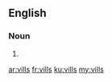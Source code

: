 ==English==

===Noun===
{{head|en}}

# {{plural of|vill}}

[[ar:vills]]
[[fr:vills]]
[[ku:vills]]
[[my:vills]]